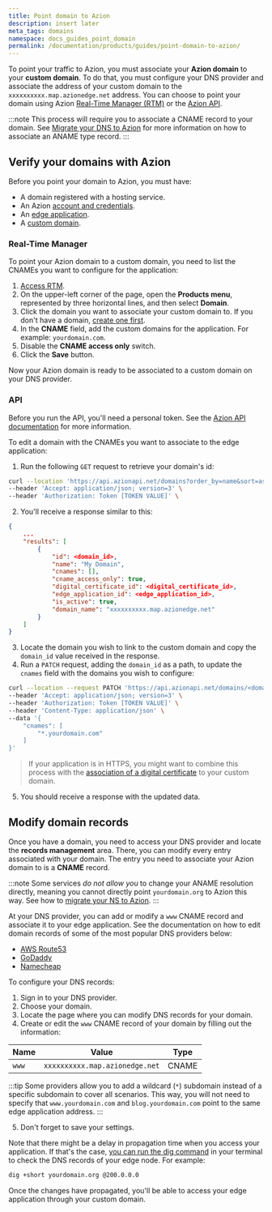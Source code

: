 ```yaml
---
title: Point domain to Azion
description: insert later
meta_tags: domains
namespace: docs_guides_point_domain
permalink: /documentation/products/guides/point-domain-to-azion/
---
```


To point your traffic to Azion, you must associate your **Azion domain** to your **custom domain**. To do that, you must configure your DNS provider and associate the address of your custom domain to the `xxxxxxxxxx.map.azionedge.net` address. You can choose to point your domain using Azion [Real-Time Manager (RTM)](http://manager.azion.com) or the [Azion API](link_api).

:::note
This process will require you to associate a CNAME record to your domain. See [Migrate your DNS to Azion](link_migrate) for more information on how to associate an ANAME type record.
:::

## Verify your domains with Azion

Before you point your domain to Azion, you must have:

- A domain registered with a hosting service.
- An Azion [account and credentials](link_account).
- An [edge application](link_create).
- A [custom domain](link_configure#custom-domain).

### Real-Time Manager

To point your Azion domain to a custom domain, you need to list the CNAMEs you want to configure for the application:

1. [Access RTM](https://manager.azion.com).
2. On the upper-left corner of the page, open the **Products menu**, represented by three horizontal lines, and then select **Domain**.
3. Click the domain you want to associate your custom domain to. If you don't have a domain, [create one first](link_configure_domain).
4. In the **CNAME** field, add the custom domains for the application. For example: `yourdomain.com`.
5. Disable the **CNAME access only** switch.
5. Click the **Save** button.

Now your Azion domain is ready to be associated to a custom domain on your DNS provider.

### API

Before you run the API, you'll need a personal token. See the [Azion API documentation](link_api_personal_token) for more information.

To edit a domain with the CNAMEs you want to associate to the edge application:

1. Run the following `GET` request to retrieve your domain's id:

```bash
curl --location 'https://api.azionapi.net/domains?order_by=name&sort=asc&page=1&page_size=10' \
--header 'Accept: application/json; version=3' \
--header 'Authorization: Token [TOKEN VALUE]' \
```

2. You'll receive a response similar to this:

```json
{
    ...
    "results": [
        {
            "id": <domain_id>,
            "name": "My Domain",
            "cnames": [],
            "cname_access_only": true,
            "digital_certificate_id": <digital_certificate_id>,
            "edge_application_id": <edge_application_id>,
            "is_active": true,
            "domain_name": "xxxxxxxxxx.map.azionedge.net"
        }
    ]
}
```

3. Locate the domain you wish to link to the custom domain and copy the `domain_id` value received in the response.
4. Run a `PATCH` request, adding the `domain_id` as a path, to update the `cnames` field with the domains you wish to configure:

```bash
curl --location --request PATCH 'https://api.azionapi.net/domains/<domain_id>' \
--header 'Accept: application/json; version=3' \
--header 'Authorization: Token [TOKEN VALUE]' \
--header 'Content-Type: application/json' \
--data '{
    "cnames": [
        "*.yourdomain.com"
    ]
}'
```

> If your application is in HTTPS, you might want to combine this process with the [association of a digital certificate](link_digital_certificate) to your custom domain.

5. You should receive a response with the updated data.

## Modify domain records

Once you have a domain, you need to access your DNS provider and locate the **records management** area. There, you can modify every entry associated with your domain. The entry you need to associate your Azion domain to is a **CNAME** record.

:::note
Some services *do not allow you* to change your ANAME resolution directly, meaning you cannot directly point `yourdomain.org` to Azion this way. See how to [migrate your NS to Azion](link_migrate_ns).
:::

At your DNS provider, you can add or modify a `www` CNAME record and associate it to your edge application. See the documentation on how to edit domain records of some of the most popular DNS providers below:

- [AWS Route53](https://aws.amazon.com/pt/getting-started/hands-on/get-a-domain/)
- [GoDaddy](https://www.godaddy.com/help/manage-dns-records-680)
- [Namecheap](https://www.namecheap.com/support/knowledgebase/article.aspx/767/10/how-to-change-dns-for-a-domain/)

To configure your DNS records:

1. Sign in to your DNS provider.
2. Choose your domain.
3. Locate the page where you can modify DNS records for your domain.
4. Create or edit the `www` CNAME record of your domain by filling out the information:

| Name | Value | Type |
| --- | --- | --- |
| `www` | `xxxxxxxxxx.map.azionedge.net` | CNAME |

:::tip
Some providers allow you to add a wildcard (`*`) subdomain instead of a specific subdomain to cover all scenarios. This way, you will not need to specify that `www.yourdomain.com` and `blog.yourdomain.com` point to the same edge application address.
:::

5. Don't forget to save your settings.

Note that there might be a delay in propagation time when you access your application. If that's the case, [you can run the dig command](lin_dig_command_howto) in your terminal to check the DNS records of your edge node. For example:

```bash
dig +short yourdomain.org @200.0.0.0
```

Once the changes have propagated, you'll be able to access your edge application through your custom domain.
